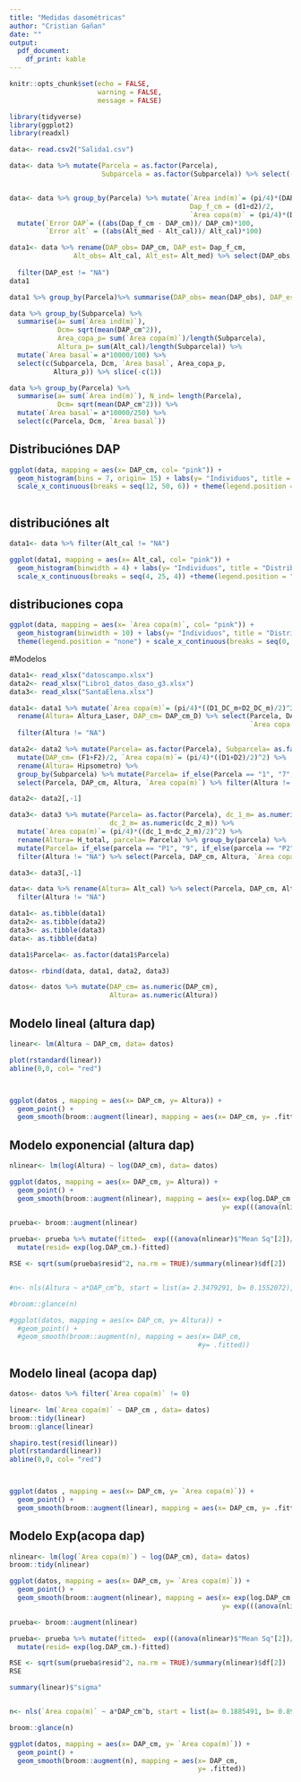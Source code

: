 ```yaml
---
title: "Medidas dasométricas"
author: "Cristian Gañan"
date: ""
output: 
  pdf_document:
    df_print: kable
---
```


```r
knitr::opts_chunk$set(echo = FALSE, 
                      warning = FALSE, 
                      message = FALSE)

library(tidyverse)
library(ggplot2)
library(readxl)
```


```r
data<- read.csv2("Salida1.csv")

data<- data %>% mutate(Parcela = as.factor(Parcela),
                       Subparcela = as.factor(Subparcela)) %>% select(-c(X.))


data<- data %>% group_by(Parcela) %>% mutate(`Area ind(m)`= (pi/4)*(DAP_cm/100)^2, 
                                             Dap_f_cm = (d1+d2)/2, 
                                             `Area copa(m)` = (pi/4)*(D_copa)^2) %>% 
  mutate(`Error DAP`= ((abs(Dap_f_cm - DAP_cm))/ DAP_cm)*100, 
         `Error alt` = ((abs(Alt_med - Alt_cal))/ Alt_cal)*100) 

data1<- data %>% rename(DAP_obs= DAP_cm, DAP_est= Dap_f_cm, 
                Alt_obs= Alt_cal, Alt_est= Alt_med) %>% select(DAP_obs, DAP_est, Alt_obs, Alt_est,
                                                                       `Error DAP`, `Error alt`) %>% 
  filter(DAP_est != "NA")
data1

data1 %>% group_by(Parcela)%>% summarise(DAP_obs= mean(DAP_obs), DAP_est= mean(DAP_est), Alt_obs= mean(Alt_obs), Alt_est= mean(Alt_est), `Error DAP`= mean(`Error DAP`), `Error alt`= mean(`Error alt`))

```



```r
data %>% group_by(Subparcela) %>% 
  summarise(a= sum(`Area ind(m)`), 
            Dcm= sqrt(mean(DAP_cm^2)),
            Area_copa_p= sum(`Area copa(m)`)/length(Subparcela), 
            Altura_p= sum(Alt_cal)/length(Subparcela)) %>% 
  mutate(`Area basal`= a*10000/100) %>% 
  select(c(Subparcela, Dcm, `Area basal`, Area_copa_p, 
           Altura_p)) %>% slice(-c(1))

data %>% group_by(Parcela) %>% 
  summarise(a= sum(`Area ind(m)`), N_ind= length(Parcela),
            Dcm= sqrt(mean(DAP_cm^2))) %>% 
  mutate(`Area basal`= a*10000/250) %>% 
  select(c(Parcela, Dcm, `Area basal`))


```

## Distribuciónes DAP

```r

ggplot(data, mapping = aes(x= DAP_cm, col= "pink")) +
  geom_histogram(bins = 7, origin= 15) + labs(y= "Individuos", title = "Distribuciónes diamétricas DAP") +
  scale_x_continuous(breaks = seq(12, 50, 6)) + theme(legend.position = "none")
  
```


## distribuciónes alt

```r
data1<- data %>% filter(Alt_cal != "NA")

ggplot(data1, mapping = aes(x= Alt_cal, col= "pink")) +
  geom_histogram(binwidth = 4) + labs(y= "Individuos", title = "Distribuciónes diamétricas Altura") +
  scale_x_continuous(breaks = seq(4, 25, 4)) +theme(legend.position = "none") 

```


## distribuciones copa

```r
ggplot(data, mapping = aes(x= `Area copa(m)`, col= "pink")) +
  geom_histogram(binwidth = 10) + labs(y= "Individuos", title = "Distribuciónes diamétricas Area de copa") +
  theme(legend.position = "none") + scale_x_continuous(breaks = seq(0, 65, 10)) 
```

#Modelos

```r
data1<- read_xlsx("datoscampo.xlsx")
data2<- read_xlsx("Libro1_datos_daso_g3.xlsx")
data3<- read_xlsx("SantaElena.xlsx")

data1<- data1 %>% mutate(`Area copa(m)`= (pi/4)*((D1_DC_m+D2_DC_m)/2)^2) %>% 
  rename(Altura= Altura_Laser, DAP_cm= DAP_cm_D) %>% select(Parcela, DAP_cm, Altura, 
                                                            `Area copa(m)`) %>% 
  filter(Altura != "NA")

data2<- data2 %>% mutate(Parcela= as.factor(Parcela), Subparcela= as.factor(Subparcela)) %>%  
  mutate(DAP_cm= (F1+F2)/2, `Area copa(m)`= (pi/4)*((D1+D2)/2)^2) %>% 
  rename(Altura= Hipsometro) %>% 
  group_by(Subparcela) %>% mutate(Parcela= if_else(Parcela == "1", "7", "8")) %>% 
  select(Parcela, DAP_cm, Altura, `Area copa(m)`) %>% filter(Altura != "NA")

data2<- data2[,-1]

data3<- data3 %>% mutate(Parcela= as.factor(Parcela), dc_1_m= as.numeric(dc_1_m), 
                         dc_2_m= as.numeric(dc_2_m)) %>%
  mutate(`Area copa(m)`= (pi/4)*((dc_1_m+dc_2_m)/2)^2) %>% 
  rename(Altura= H_total, parcela= Parcela) %>% group_by(parcela) %>% 
  mutate(Parcela= if_else(parcela == "P1", "9", if_else(parcela == "P2", "10", "11"))) %>% 
  filter(Altura != "NA") %>% select(Parcela, DAP_cm, Altura, `Area copa(m)`)

data3<- data3[,-1]

data<- data %>% rename(Altura= Alt_cal) %>% select(Parcela, DAP_cm, Altura, `Area copa(m)`) %>% 
  filter(Altura != "NA")

data1<- as.tibble(data1)
data2<- as.tibble(data2)
data3<- as.tibble(data3)
data<- as.tibble(data)

data1$Parcela<- as.factor(data1$Parcela)

datos<- rbind(data, data1, data2, data3)

datos<- datos %>% mutate(DAP_cm= as.numeric(DAP_cm), 
                         Altura= as.numeric(Altura))
```


## Modelo lineal (altura dap)

```r
linear<- lm(Altura ~ DAP_cm, data= datos)

plot(rstandard(linear))
abline(0,0, col= "red")



ggplot(datos , mapping = aes(x= DAP_cm, y= Altura)) +
  geom_point() +
  geom_smooth(broom::augment(linear), mapping = aes(x= DAP_cm, y= .fitted))
```

## Modelo exponencial (altura dap)

```r
nlinear<- lm(log(Altura) ~ log(DAP_cm), data= datos)

ggplot(datos, mapping = aes(x= DAP_cm, y= Altura)) +
  geom_point() + 
  geom_smooth(broom::augment(nlinear), mapping = aes(x= exp(log.DAP_cm.), 
                                                     y= exp(((anova(nlinear)$"Mean Sq"[2])/2)+2.3479291+0.1552072*log.DAP_cm.)))

prueba<- broom::augment(nlinear)

prueba<- prueba %>% mutate(fitted=  exp(((anova(nlinear)$"Mean Sq"[2])/2)+2.3479291+0.1552072*log.DAP_cm.))%>% 
  mutate(resid= exp(log.DAP_cm.)-fitted)

RSE <- sqrt(sum(prueba$resid^2, na.rm = TRUE)/summary(nlinear)$df[2])


#n<- nls(Altura ~ a*DAP_cm^b, start = list(a= 2.3479291, b= 0.1552072), data = datos)

#broom::glance(n)

#ggplot(datos, mapping = aes(x= DAP_cm, y= Altura)) +
  #geom_point() +
  #geom_smooth(broom::augment(n), mapping = aes(x= DAP_cm, 
                                               #y= .fitted))
```


\begin{table}[htbp]
\begin{center}
\begin{tabular}{|l|l||l|l|l|}
\hline
Modelo & ValorP & RSE & Shapiro test & AIC\\
\hline \hline 
$H= 13.92+0.14*DAP$ & $0.0035402$ & $4.21$ & $0.389$ & $421.0029$ \\ 
$H= exp(2.38 + 0.155*log(DAP))$ & $0.0095268$ & $9.73$ & &  \\ 
\hline
\end{tabular}
\caption{Modelos altura}
\end{center}
\end{table}


## Modelo lineal (acopa dap) 

```r
datos<- datos %>% filter(`Area copa(m)` != 0)

linear<- lm(`Area copa(m)` ~ DAP_cm , data= datos)
broom::tidy(linear)
broom::glance(linear)

shapiro.test(resid(linear))
plot(rstandard(linear))
abline(0,0, col= "red")



ggplot(datos , mapping = aes(x= DAP_cm, y= `Area copa(m)`)) +
  geom_point() +
  geom_smooth(broom::augment(linear), mapping = aes(x= DAP_cm, y= .fitted))


```


## Modelo Exp(acopa dap)

```r
nlinear<- lm(log(`Area copa(m)`) ~ log(DAP_cm), data= datos)
broom::tidy(nlinear)

ggplot(datos, mapping = aes(x= DAP_cm, y= `Area copa(m)`)) +
  geom_point() + 
  geom_smooth(broom::augment(nlinear), mapping = aes(x= exp(log.DAP_cm.), 
                                                     y= exp(((anova(nlinear)$"Mean Sq"[2])/2)+0.1885491+0.8910002*log.DAP_cm.)))

prueba<- broom::augment(nlinear)

prueba<- prueba %>% mutate(fitted=  exp(((anova(nlinear)$"Mean Sq"[2])/2)+0.1885491+0.8910002*log.DAP_cm.))%>% 
  mutate(resid= exp(log.DAP_cm.)-fitted)

RSE <- sqrt(sum(prueba$resid^2, na.rm = TRUE)/summary(nlinear)$df[2])
RSE

summary(linear)$"sigma"


n<- nls(`Area copa(m)` ~ a*DAP_cm^b, start = list(a= 0.1885491, b= 0.8910002), data = datos)

broom::glance(n)

ggplot(datos, mapping = aes(x= DAP_cm, y= `Area copa(m)`)) +
  geom_point() +
  geom_smooth(broom::augment(n), mapping = aes(x= DAP_cm, 
                                               y= .fitted))
```


















